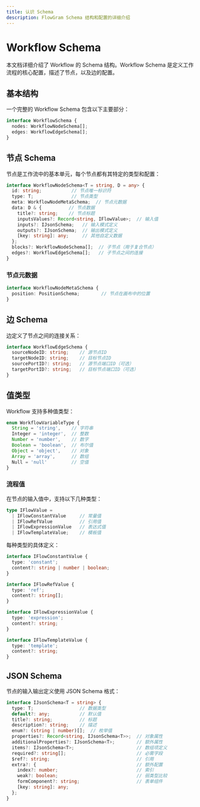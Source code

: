 ```yaml
---
title: 认识 Schema
description: FlowGram Schema 结构和配置的详细介绍
---
```


# Workflow Schema

本文档详细介绍了 Workflow 的 Schema 结构。Workflow Schema 是定义工作流程的核心配置，描述了节点，以及边的配置。

## 基本结构

一个完整的 Workflow Schema 包含以下主要部分：

```typescript
interface WorkflowSchema {
  nodes: WorkflowNodeSchema[];
  edges: WorkflowEdgeSchema[];
}
```

## 节点 Schema

节点是工作流中的基本单元，每个节点都有其特定的类型和配置：

```typescript
interface WorkflowNodeSchema<T = string, D = any> {
  id: string;           // 节点唯一标识符
  type: T;              // 节点类型
  meta: WorkflowNodeMetaSchema;  // 节点元数据
  data: D & {          // 节点数据
    title?: string;    // 节点标题
    inputsValues?: Record<string, IFlowValue>;  // 输入值
    inputs?: IJsonSchema;   // 输入模式定义
    outputs?: IJsonSchema;  // 输出模式定义
    [key: string]: any;     // 其他自定义数据
  };
  blocks?: WorkflowNodeSchema[];  // 子节点（用于复合节点）
  edges?: WorkflowEdgeSchema[];   // 子节点之间的连接
}
```

### 节点元数据

```typescript
interface WorkflowNodeMetaSchema {
  position: PositionSchema;        // 节点在画布中的位置
}
```

## 边 Schema

边定义了节点之间的连接关系：

```typescript
interface WorkflowEdgeSchema {
  sourceNodeID: string;    // 源节点ID
  targetNodeID: string;    // 目标节点ID
  sourcePortID?: string;   // 源节点端口ID（可选）
  targetPortID?: string;   // 目标节点端口ID（可选）
}
```

## 值类型

Workflow 支持多种值类型：

```typescript
enum WorkflowVariableType {
  String = 'string',    // 字符串
  Integer = 'integer',  // 整数
  Number = 'number',    // 数字
  Boolean = 'boolean',  // 布尔值
  Object = 'object',    // 对象
  Array = 'array',      // 数组
  Null = 'null'         // 空值
}
```

### 流程值

在节点的输入值中，支持以下几种类型：

```typescript
type IFlowValue =
  | IFlowConstantValue     // 常量值
  | IFlowRefValue          // 引用值
  | IFlowExpressionValue   // 表达式值
  | IFlowTemplateValue;    // 模板值
```

每种类型的具体定义：

```typescript
interface IFlowConstantValue {
  type: 'constant';
  content?: string | number | boolean;
}

interface IFlowRefValue {
  type: 'ref';
  content?: string[];
}

interface IFlowExpressionValue {
  type: 'expression';
  content?: string;
}

interface IFlowTemplateValue {
  type: 'template';
  content?: string;
}
```

## JSON Schema

节点的输入输出定义使用 JSON Schema 格式：

```typescript
interface IJsonSchema<T = string> {
  type: T;                 // 数据类型
  default?: any;           // 默认值
  title?: string;          // 标题
  description?: string;    // 描述
  enum?: (string | number)[];  // 枚举值
  properties?: Record<string, IJsonSchema<T>>;  // 对象属性
  additionalProperties?: IJsonSchema<T>;        // 额外属性
  items?: IJsonSchema<T>;                       // 数组项定义
  required?: string[];                          // 必需字段
  $ref?: string;                                // 引用
  extra?: {                                     // 额外配置
    index?: number;                             // 索引
    weak?: boolean;                             // 弱类型比较
    formComponent?: string;                     // 表单组件
    [key: string]: any;
  };
}
```
